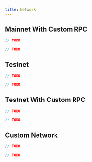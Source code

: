 ```yaml
---
title: Network
---
```



## Mainnet With Custom RPC

<RunnableCode className="padding-bottom--lg">

<!-- embedme network-mainnet-with-url.beacon.ts -->

```ts
// TODO
```

<!-- embedme network-mainnet-with-url.taquito.ts -->

```ts
// TODO
```

</RunnableCode>

## Testnet

<RunnableCode className="padding-bottom--lg">

<!-- embedme network-edonet.beacon.ts -->

```ts
// TODO
```

<!-- embedme network-edonet.taquito.ts -->

```ts
// TODO
```

</RunnableCode>

## Testnet With Custom RPC

<RunnableCode className="padding-bottom--lg">

<!-- embedme network-edonet-with-url.beacon.ts -->

```ts
// TODO
```

<!-- embedme network-edonet-with-url.taquito.ts -->

```ts
// TODO
```

</RunnableCode>

## Custom Network

<RunnableCode>

<!-- embedme network-custom-network.beacon.ts -->

```ts
// TODO
```

<!-- embedme network-custom-network.taquito.ts -->

```ts
// TODO
```

</RunnableCode>
